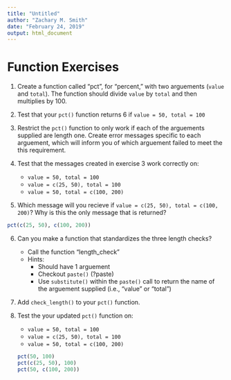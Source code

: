 ```yaml
---
title: "Untitled"
author: "Zachary M. Smith"
date: "February 24, 2019"
output: html_document
---
```


# Function Exercises

1. Create a function called "pct", for "percent," with two arguements (`value` and `total`). The function should divide `value` by `total` and then multiplies by 100.

2. Test that your `pct()` function returns 6 if `value = 50, total = 100`

3. Restrict the `pct()` function to only work if each of the arguements supplied are length one. Create error messages specific to each arguement, which will inform you of which arguement failed to meet the this requirement.

4. Test that the messages created in exercise 3 work correctly on:
    + `value = 50, total = 100`
    + `value = c(25, 50), total = 100`
    + `value = 50, total = c(100, 200)`

5. Which message will you recieve if `value = c(25, 50), total = c(100, 200)`? Why is this the only message that is returned?
```r
pct(c(25, 50), c(100, 200))
```

6. Can you make a function that standardizes the three length checks? 
    + Call the function "length_check"
    + Hints:
        + Should have 1 arguement
        + Checkout `paste()` (?paste)
        + Use `substitute()`  within the `paste()` call to return the name of the arguement supplied (i.e., "value" or "total")

7. Add `check_length()` to your `pct()` function.

8. Test the your updated `pct()` function on:
    + `value = 50, total = 100`
    + `value = c(25, 50), total = 100`
    + `value = 50, total = c(100, 200)`
```r
pct(50, 100) 
pct(c(25, 50), 100)
pct(50, c(100, 200))
```
